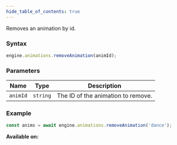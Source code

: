 ```yaml
---
hide_table_of_contents: true
---
```



Removes an animation by id.

### Syntax

```js
engine.animations.removeAnimation(animId);
```

### Parameters

| Name     | Type     | Description                        |
| -------- | -------- | ---------------------------------- |
| `animId` | `string` | The ID of the animation to remove. |

### Example

```js
const anims = await engine.animations.removeAnimation('dance');
```

**Available on:** <ClientTag />

